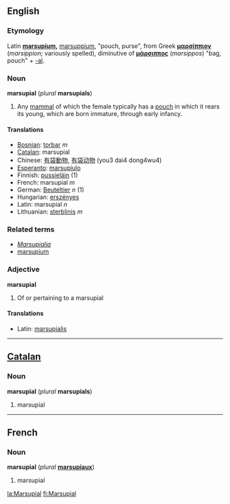 ==English==
===Etymology===
Latin '''[[marsupium]],''' [[marsuppium]], "pouch, purse", from Greek '''[[μαρσίππιον]]''' (''marsippion;'' variously spelled), diminutive of '''[[μάρσιππος]]''' (''marsippos'') "bag, pouch" + [[-al]].

===Noun===
'''marsupial''' (''plural'' '''marsupials''')

#Any [[mammal]] of which the female typically has a [[pouch]] in which it rears its young, which are born immature, through early infancy.

====Translations====
*[[Bosnian]]: [[torbar]] ''m''
*[[Catalan]]: marsupial
*Chinese: [[有袋動物]], [[有袋动物]] (you3 dai4 dong4wu4)
*[[Esperanto]]: [[marsupiulo]]
*Finnish: [[pussieläin]] (1)
*French: marsupial ''m''
*German: [[Beuteltier]] ''n'' (1)
*Hungarian: [[erszényes]]
*Latin: marsupial ''n''
*Lithuanian: [[sterblinis]] ''m''

===Related terms===
*''[[Marsupialia]]''
*[[marsupium]]

===Adjective===
'''marsupial'''
# Of or pertaining to a marsupial

====Translations====
*Latin: [[marsupialis]]

----
==[[Catalan]]==
===Noun===
'''marsupial''' (''plural'' '''marsupials''')

#marsupial

----
==French==
===Noun===
'''marsupial''' (''plural'' '''[[marsupiaux]]''')

#marsupial

[[la:Marsupial]]
[[fi:Marsupial]]
